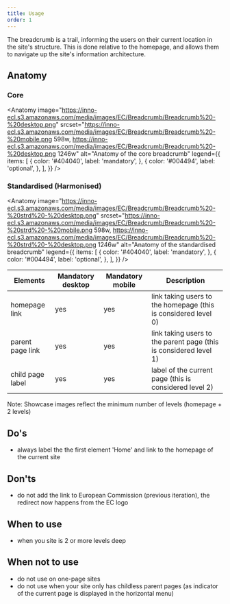 ```yaml
---
title: Usage
order: 1
---
```



<Paragraph size="lead">
  The breadcrumb is a trail, informing the users on their current location in the site's structure. This is done relative to the homepage, and allows them to navigate up the site's information architecture.
</Paragraph>

## Anatomy

### Core

<Anatomy
  image="https://inno-ecl.s3.amazonaws.com/media/images/EC/Breadcrumb/Breadcrumb%20-%20desktop.png"
  srcset="https://inno-ecl.s3.amazonaws.com/media/images/EC/Breadcrumb/Breadcrumb%20-%20mobile.png 598w, https://inno-ecl.s3.amazonaws.com/media/images/EC/Breadcrumb/Breadcrumb%20-%20desktop.png 1246w"
  alt="Anatomy of the core breadcrumb"
  legend={{
    items: [
      {
        color: '#404040',
        label: 'mandatory',
      },
      {
        color: '#004494',
        label: 'optional',
      },
    ],
  }}
/>

### Standardised \(Harmonised\)

<Anatomy
  image="https://inno-ecl.s3.amazonaws.com/media/images/EC/Breadcrumb/Breadcrumb%20-%20strd%20-%20desktop.png​​​​​​​"
  srcset="https://inno-ecl.s3.amazonaws.com/media/images/EC/Breadcrumb/Breadcrumb%20-%20strd%20-%20mobile.png 598w, https://inno-ecl.s3.amazonaws.com/media/images/EC/Breadcrumb/Breadcrumb%20-%20strd%20-%20desktop.png 1246w"
  alt="Anatomy of the standardised breadcrumb"
  legend={{
    items: [
      {
        color: '#404040',
        label: 'mandatory',
      },
      {
        color: '#004494',
        label: 'optional',
      },
    ],
  }}
/>


| Elements         | Mandatory desktop | Mandatory mobile | Description                                                                                                                         |
| ---------------- | ----------------- | ---------------- | ----------------------------------------------------------------------------------------------------------------------------------- |
| homepage link    | yes               | yes              | link taking users to the homepage \(this is considered level 0\)     |
| parent page link | yes               | yes              | link taking users to the parent page \(this is considered level 1\) |
| child page label | yes               | yes              | label of the current page (this is considered level 2)               |

<Paragraph>
Note: Showcase images reflect the minimum number of levels (homepage + 2 levels)
</Paragraph>

## Do's

- always label the the first element 'Home' and link to the homepage of the current site

## Don'ts

- do not add the link to European Commission \(previous iteration\), the redirect now happens from the EC logo

## When to use

- when you site is 2 or more levels deep

## When not to use

- do not use on one-page sites
- do not use when your site only has childless parent pages \(as indicator of the current page is displayed in the horizontal menu\)
